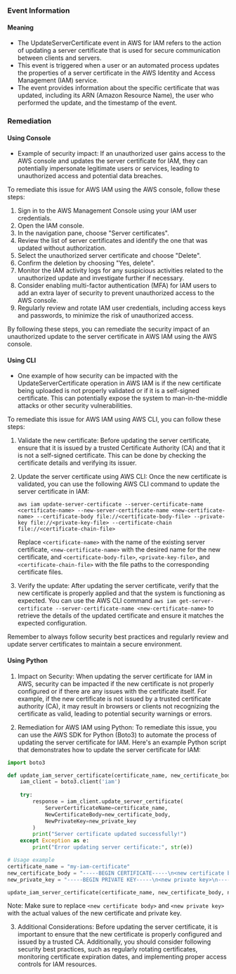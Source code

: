 
### Event Information

#### Meaning

- The UpdateServerCertificate event in AWS for IAM refers to the action of updating a server certificate that is used for secure communication between clients and servers.
- This event is triggered when a user or an automated process updates the properties of a server certificate in the AWS Identity and Access Management (IAM) service.
- The event provides information about the specific certificate that was updated, including its ARN (Amazon Resource Name), the user who performed the update, and the timestamp of the event.

### Remediation

#### Using Console

- Example of security impact: If an unauthorized user gains access to the AWS console and updates the server certificate for IAM, they can potentially impersonate legitimate users or services, leading to unauthorized access and potential data breaches.

To remediate this issue for AWS IAM using the AWS console, follow these steps:

1. Sign in to the AWS Management Console using your IAM user credentials.
2. Open the IAM console.
3. In the navigation pane, choose "Server certificates".
4. Review the list of server certificates and identify the one that was updated without authorization.
5. Select the unauthorized server certificate and choose "Delete".
6. Confirm the deletion by choosing "Yes, delete".
7. Monitor the IAM activity logs for any suspicious activities related to the unauthorized update and investigate further if necessary.
8. Consider enabling multi-factor authentication (MFA) for IAM users to add an extra layer of security to prevent unauthorized access to the AWS console.
9. Regularly review and rotate IAM user credentials, including access keys and passwords, to minimize the risk of unauthorized access.

By following these steps, you can remediate the security impact of an unauthorized update to the server certificate in AWS IAM using the AWS console.

#### Using CLI

- One example of how security can be impacted with the UpdateServerCertificate operation in AWS IAM is if the new certificate being uploaded is not properly validated or if it is a self-signed certificate. This can potentially expose the system to man-in-the-middle attacks or other security vulnerabilities.

To remediate this issue for AWS IAM using AWS CLI, you can follow these steps:

1. Validate the new certificate: Before updating the server certificate, ensure that it is issued by a trusted Certificate Authority (CA) and that it is not a self-signed certificate. This can be done by checking the certificate details and verifying its issuer.

2. Update the server certificate using AWS CLI: Once the new certificate is validated, you can use the following AWS CLI command to update the server certificate in IAM:

   ```
   aws iam update-server-certificate --server-certificate-name <certificate-name> --new-server-certificate-name <new-certificate-name> --certificate-body file://<certificate-body-file> --private-key file://<private-key-file> --certificate-chain file://<certificate-chain-file>
   ```

   Replace `<certificate-name>` with the name of the existing server certificate, `<new-certificate-name>` with the desired name for the new certificate, and `<certificate-body-file>`, `<private-key-file>`, and `<certificate-chain-file>` with the file paths to the corresponding certificate files.

3. Verify the update: After updating the server certificate, verify that the new certificate is properly applied and that the system is functioning as expected. You can use the AWS CLI command `aws iam get-server-certificate --server-certificate-name <new-certificate-name>` to retrieve the details of the updated certificate and ensure it matches the expected configuration.

Remember to always follow security best practices and regularly review and update server certificates to maintain a secure environment.

#### Using Python

1. Impact on Security: When updating the server certificate for IAM in AWS, security can be impacted if the new certificate is not properly configured or if there are any issues with the certificate itself. For example, if the new certificate is not issued by a trusted certificate authority (CA), it may result in browsers or clients not recognizing the certificate as valid, leading to potential security warnings or errors.

2. Remediation for AWS IAM using Python: To remediate this issue, you can use the AWS SDK for Python (Boto3) to automate the process of updating the server certificate for IAM. Here's an example Python script that demonstrates how to update the server certificate for IAM:

```python
import boto3

def update_iam_server_certificate(certificate_name, new_certificate_body, new_private_key):
    iam_client = boto3.client('iam')
    
    try:
        response = iam_client.update_server_certificate(
            ServerCertificateName=certificate_name,
            NewCertificateBody=new_certificate_body,
            NewPrivateKey=new_private_key
        )
        print("Server certificate updated successfully!")
    except Exception as e:
        print("Error updating server certificate:", str(e))

# Usage example
certificate_name = "my-iam-certificate"
new_certificate_body = "-----BEGIN CERTIFICATE-----\n<new certificate body>\n-----END CERTIFICATE-----"
new_private_key = "-----BEGIN PRIVATE KEY-----\n<new private key>\n-----END PRIVATE KEY-----"

update_iam_server_certificate(certificate_name, new_certificate_body, new_private_key)
```

Note: Make sure to replace `<new certificate body>` and `<new private key>` with the actual values of the new certificate and private key.

3. Additional Considerations: Before updating the server certificate, it is important to ensure that the new certificate is properly configured and issued by a trusted CA. Additionally, you should consider following security best practices, such as regularly rotating certificates, monitoring certificate expiration dates, and implementing proper access controls for IAM resources.

